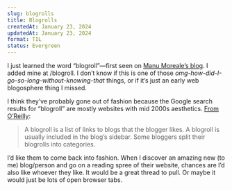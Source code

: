 ```yaml
---
slug: blogrolls
title: Blogrolls
createdAt: January 23, 2024
updatedAt: January 23, 2024
format: TIL
status: Evergreen
---
```


I just learned the word “blogroll”—first seen on [Manu Moreale’s blog](https://manuelmoreale.com/blogroll). I added mine at <Link href="/blogroll">/blogroll</Link>. I don’t know if this is one of those _omg-how-did-I-go-so-long-without-knowing-that_ things, or if it’s just an early web blogosphere thing I missed.

I think they’ve probably gone out of fashion because the Google search results for “blogroll” are mostly websites with mid 2000s aesthetics. [From O’Reilly](https://www.oreilly.com/library/view/think-before-you/9781118018811/ch005-sec027.html):

> A blogroll is a list of links to blogs that the blogger likes. A blogroll is usually included in the blog’s sidebar. Some bloggers split their blogrolls into categories.

I’d like them to come back into fashion. When I discover an amazing new (to me) blog/person and go on a reading spree of their website, chances are I’d also like whoever they like. It would be a great thread to pull. Or maybe it would just be lots of open browser tabs.

